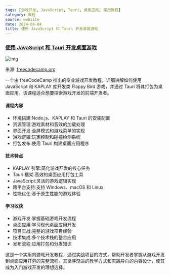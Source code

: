 ```yaml
---
tags: [游戏开发, JavaScript, Tauri, 桌面应用, 实战教程]
category: 教程
source: website
date: 2024-08-04
title: 使用 JavaScript 和 Tauri 开发桌面游戏
---
```


### [使用 JavaScript 和 Tauri 开发桌面游戏](https://www.freecodecamp.org/news/create-a-pc-game-using-javascript/)

![img](https://img.mengpeng.tech/i/2024/11/24/6742f9bf49e48.webp)

来源: [freecodecamp.org](https://www.freecodecamp.org/news/create-a-pc-game-using-javascript/)

一个由 freeCodeCamp 推出的专业游戏开发教程，详细讲解如何使用 JavaScript 和 KAPLAY 库开发类 Flappy Bird 游戏，并通过 Tauri 将其打包为桌面应用。该课程适合想要探索游戏开发的前端开发者。

#### 课程内容
- 环境搭建:Node.js、KAPLAY 和 Tauri 的安装配置
- 资源管理:游戏素材和音效的加载处理
- 界面开发:全屏模式和游戏菜单的实现
- 游戏逻辑:玩家控制和碰撞检测系统
- 打包发布:使用 Tauri 构建桌面应用程序

#### 技术特点
- KAPLAY 引擎:简化游戏开发的核心任务
- Tauri 框架:高效的桌面应用打包工具
- JavaScript:灵活的游戏逻辑实现
- 跨平台支持:支持 Windows、macOS 和 Linux
- 性能优化:基于原生性能的游戏体验

#### 学习收获
- 游戏开发:掌握基础游戏开发流程
- 桌面应用:学习现代桌面应用开发
- 项目实战:完整的游戏项目经验
- 技术集成:多个技术栈的整合应用
- 发布流程:应用打包和分发知识

这是一个实用的游戏开发教程，通过实战项目的方式，帮助开发者掌握从游戏开发到桌面应用打包的完整流程。其循序渐进的教学方式和实践导向的内容设计，使其成为入门游戏开发的理想选择。
